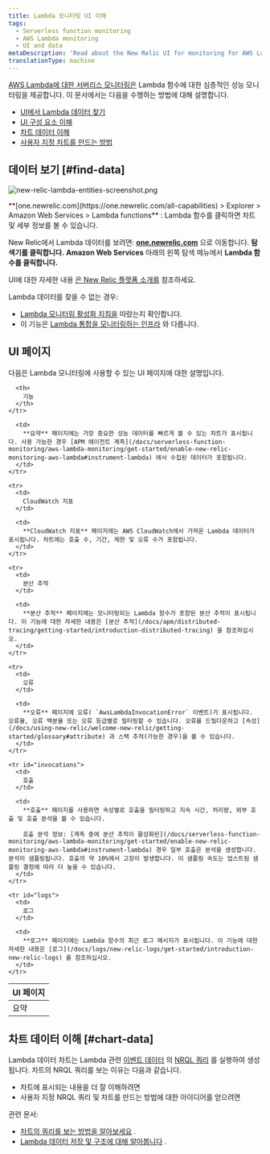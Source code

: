 ```yaml
---
title: Lambda 모니터링 UI 이해
tags:
  - Serverless function monitoring
  - AWS Lambda monitoring
  - UI and data
metaDescription: 'Read about the New Relic UI for monitoring for AWS Lambda functions, including details about the UI pages and charts.'
translationType: machine
---
```



[AWS Lambda에 대한 서버리스 모니터링은](/docs/introduction-new-relic-monitoring-aws-lambda) Lambda 함수에 대한 심층적인 성능 모니터링을 제공합니다. 이 문서에서는 다음을 수행하는 방법에 대해 설명합니다.

* [UI에서 Lambda 데이터 찾기](#find-data)
* [UI 구성 요소 이해](#ui-pages)
* [차트 데이터 이해](#chart-data)
* [사용자 지정 차트를 만드는 방법](#chart-data)

## 데이터 보기 [#find-data]

<img
  title="new-relic-lambda-entities-screenshot.png"
  alt="new-relic-lambda-entities-screenshot.png"
  src={lambdaAllEntities}
/>

<figcaption>
  **[one.newrelic.com](https://one.newrelic.com/all-capabilities) > Explorer > Amazon Web Services > Lambda functions** : Lambda 함수를 클릭하면 차트 및 세부 정보를 볼 수 있습니다.
</figcaption>

New Relic에서 Lambda 데이터를 보려면: **[one.newrelic.com](https://one.newrelic.com/all-capabilities)** 으로 이동합니다. **탐색기를 클릭합니다.** **Amazon Web Services** 아래의 왼쪽 탐색 메뉴에서 **Lambda 함수를 클릭합니다.**

UI에 대한 자세한 내용 [은 New Relic 플랫폼 소개를](/docs/project-wanda-early-access-future-new-relic-platform) 참조하세요.

<Callout variant="important">
  Lambda 데이터를 찾을 수 없는 경우:

  * [Lambda 모니터링 활성화 지침을](/docs/install-enable-new-relics-monitoring-aws-lambda) 따랐는지 확인합니다.
  * 이 기능은 [Lambda 통합을 모니터링하는 인프라](/docs/integrations/amazon-integrations/aws-integrations-list/aws-lambda-monitoring-integration) 와 다릅니다.
</Callout>

## UI 페이지

다음은 Lambda 모니터링에 사용할 수 있는 UI 페이지에 대한 설명입니다.

<table>
  <thead>
    <tr>
      <th style={{ width: "150px" }}>
        UI 페이지
      </th>

      <th>
        기능
      </th>
    </tr>
  </thead>

  <tbody>
    <tr>
      <td>
        요약
      </td>

      <td>
        **요약** 페이지에는 가장 중요한 성능 데이터를 빠르게 볼 수 있는 차트가 표시됩니다. 사용 가능한 경우 [APM 에이전트 계측](/docs/serverless-function-monitoring/aws-lambda-monitoring/get-started/enable-new-relic-monitoring-aws-lambda#instrument-lambda) 에서 수집된 데이터가 포함됩니다.
      </td>
    </tr>

    <tr>
      <td>
        CloudWatch 지표
      </td>

      <td>
        **CloudWatch 지표** 페이지에는 AWS CloudWatch에서 가져온 Lambda 데이터가 표시됩니다. 차트에는 호출 수, 기간, 제한 및 오류 수가 포함됩니다.
      </td>
    </tr>

    <tr>
      <td>
        분산 추적
      </td>

      <td>
        **분산 추적** 페이지에는 모니터링되는 Lambda 함수가 포함된 분산 추적이 표시됩니다. 이 기능에 대한 자세한 내용은 [분산 추적](/docs/apm/distributed-tracing/getting-started/introduction-distributed-tracing) 을 참조하십시오.
      </td>
    </tr>

    <tr>
      <td>
        오류
      </td>

      <td>
        **오류** 페이지에 오류( `AwsLambdaInvocationError` 이벤트)가 표시됩니다. 오류율, 오류 백분율 또는 오류 등급별로 필터링할 수 있습니다. 오류를 드릴다운하고 [속성](/docs/using-new-relic/welcome-new-relic/getting-started/glossary#attribute) 과 스택 추적(가능한 경우)을 볼 수 있습니다.
      </td>
    </tr>

    <tr id="invocations">
      <td>
        호출
      </td>

      <td>
        **호출** 페이지를 사용하면 속성별로 호출을 필터링하고 지속 시간, 처리량, 외부 호출 및 호출 분석을 볼 수 있습니다.

        호출 분석 정보: [계측 중에 분산 추적이 활성화된](/docs/serverless-function-monitoring/aws-lambda-monitoring/get-started/enable-new-relic-monitoring-aws-lambda#instrument-lambda) 경우 일부 호출은 분석을 생성합니다. 분석이 샘플링됩니다. 호출의 약 10%에서 고장이 발생합니다. 이 샘플링 속도는 업스트림 샘플링 결정에 따라 더 높을 수 있습니다.
      </td>
    </tr>

    <tr id="logs">
      <td>
        로그
      </td>

      <td>
        **로그** 페이지에는 Lambda 함수의 최근 로그 메시지가 표시됩니다. 이 기능에 대한 자세한 내용은 [로그](/docs/logs/new-relic-logs/get-started/introduction-new-relic-logs) 를 참조하십시오.
      </td>
    </tr>
  </tbody>
</table>

## 차트 데이터 이해 [#chart-data]

Lambda 데이터 차트는 Lambda 관련 [이벤트 데이터](/docs/understand-your-lambda-data#data-structure) 의 [NRQL 쿼리](/docs/insights/nrql-new-relic-query-language/using-nrql/introduction-nrql) 를 실행하여 생성됩니다. 차트의 NRQL 쿼리를 보는 이유는 다음과 같습니다.

* 차트에 표시되는 내용을 더 잘 이해하려면
* 사용자 지정 NRQL 쿼리 및 차트를 만드는 방법에 대한 아이디어를 얻으려면

관련 문서:

* [차트의 쿼리를 보는 방법을 알아보세요](/docs/using-new-relic/user-interface-functions/view-your-data/standard-page-functions#view-query) .
* [Lambda 데이터 저장 및 구조에 대해 알아봅니다](/docs/understand-your-lambda-data) .
